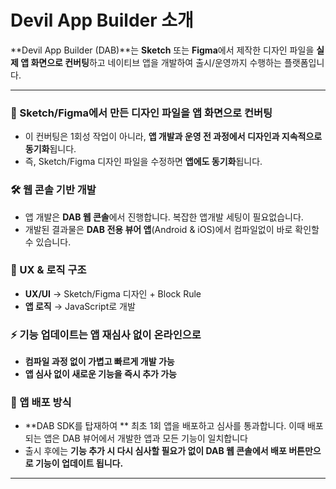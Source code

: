 # Devil App Builder 소개

**Devil App Builder (DAB)**는 **Sketch** 또는 **Figma**에서 제작한 디자인 파일을 **실제 앱 화면으로 컨버팅**하고 
네이티브 앱을 개발하여 출시/운영까지 수행하는 플랫폼입니다.

---

### 🔄 Sketch/Figma에서 만든 디자인 파일을 앱 화면으로 컨버팅
- 이 컨버팅은 1회성 작업이 아니라, **앱 개발과 운영 전 과정에서 디자인과 지속적으로 동기화**됩니다.  
- 즉, Sketch/Figma 디자인 파일을 수정하면 **앱에도 동기화**됩니다.

### 🛠️ 웹 콘솔 기반 개발
- 앱 개발은 **DAB 웹 콘솔**에서 진행합니다. 복잡한 앱개발 세팅이 필요없습니다.
- 개발된 결과물은 **DAB 전용 뷰어 앱**(Android & iOS)에서 컴파일없이 바로 확인할 수 있습니다.

### 🎨 UX & 로직 구조
- **UX/UI** → Sketch/Figma 디자인 + Block Rule  
- **앱 로직** → JavaScript로 개발  

### ⚡ 기능 업데이트는 앱 재심사 없이 온라인으로
- **컴파일 과정 없이 가볍고 빠르게 개발 가능**  
- **앱 심사 없이 새로운 기능을 즉시 추가 가능**

### 📱 앱 배포 방식
- **DAB SDK를 탑재하여 ** 최초 1회 앱을 배포하고 심사를 통과합니다. 이때 배포되는 앱은 DAB 뷰어에서 개발한 앱과 모든 기능이 일치합니다
- 출시 후에는 **기능 추가 시 다시 심사할 필요가 없이 DAB 웹 콘솔에서 배포 버튼만으로 기능이 업데이트 됩니다.** 

---
